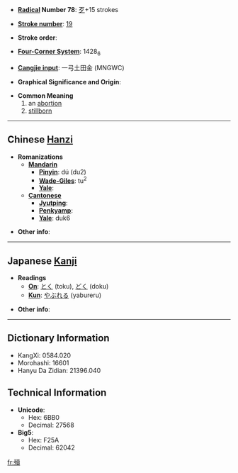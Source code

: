 * '''[[Wiktionary:Chinese radical index| Radical]] Number 78''': [[Wiktionary:Chinese radical index 歹|歹]]+15 strokes

* '''[[Wiktionary:Chinese total strokes index|Stroke number]]''': [[Wiktionary:Chinese total strokes index 19|19]]

* '''Stroke order''': 

* '''[[Wiktionary:Chinese four corner index|Four-Corner System]]''': 1428<sub>6</sub>

* '''[[Wiktionary:Chinese Cangjie index|Cangjie input]]''': 一弓土田金 (MNGWC)

* '''Graphical Significance and Origin''': 

* '''Common Meaning'''
*#an [[abortion]]
*# [[stillborn]]


----

== Chinese [[Hanzi]] ==

* '''Romanizations'''
** '''[[Mandarin]]'''
*** '''[[Pinyin]]''': dú (du2)
*** '''[[Wade-Giles]]''': tu<sup>2</sup>
*** '''[[Yale]]''': 
** '''[[Cantonese]]'''
*** '''[[Jyutping]]''':
*** '''[[Penkyamp]]''': 
*** '''[[Yale]]''': duk6

* '''Other info''': 

----

== Japanese [[Kanji]] ==

* '''Readings'''
** '''[[On]]''': [[とく]] (toku), [[どく]] (doku)
** '''[[Kun]]''': [[やぶれる]] (yabureru)

* '''Other info''':  

----

== Dictionary Information ==

* KangXi: 0584.020
* Morohashi: 16601
* Hanyu Da Zidian: 21396.040

== Technical Information ==

* '''Unicode''':
** Hex: 6BB0
** Decimal: 27568
* '''Big5''':
** Hex: F25A
** Decimal: 62042

[[fr:殰]]